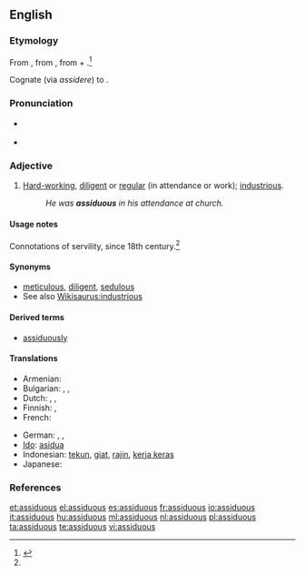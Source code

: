==English==

===Etymology===
From {{etyl|la}} {{term|assiduus|lang=la}}, from {{term|assidere||to sit down to|lang=la}}, from {{term|ad-||to|lang=la}} + {{term|sedere||to sit|lang=la}}.<ref name="OEtD">{{R:Online Etymology Dictionary}}</ref>

Cognate (via ''assidere'') to {{term|assess|lang=en}}.

===Pronunciation===
* {{a|UK}} {{IPA|/əˈsɪdʒ.jʊ.əs/}} {{SAMPA|/@"sIdZ.jU.@s/}}
* {{audio|en-us-assiduous.ogg|Audio (US)}}

===Adjective===
{{en-adj}}

# [[hard-working|Hard-working]], [[diligent]] or [[regular]] (in attendance or work); [[industrious]].
#: ''He was '''assiduous''' in his attendance at church.''

====Usage notes====
Connotations of servility, since 18th century.<ref name="OEtD" />

====Synonyms====
* [[meticulous]], [[diligent]], [[sedulous]]
* See also [[Wikisaurus:industrious]]

====Derived terms====
* [[assiduously]]

====Translations====
{{trans-top|hard-working, diligent}}
* Armenian: {{t-|hy|աշխատասեր|tr=ašxataser}}
* Bulgarian: {{t+|bg|усърден}},  {{t|bg|прилежен}},  {{t+|bg|старателен}}
* Dutch: {{t|nl|ijverig}}, {{t-|nl|vlijtig}}, {{t-|nl|betrouwbaar}}
* Finnish: {{t+|fi|ahkera}}, {{t-|fi|uuttera}}
* French: {{t+|fr|assidu}}
{{trans-mid}}
* German: {{t|de|fleißig}}, {{t|de|geflissen}}, {{t|de|gewissenhaft}}
* [[Ido]]: [[asidua]]
* Indonesian: [[tekun]], [[giat]], [[rajin]], [[kerja keras]]
* Japanese: {{t+|ja|真面目|tr=まじめ, majime}}
{{trans-bottom}}

===References===
<references/>

[[et:assiduous]]
[[el:assiduous]]
[[es:assiduous]]
[[fr:assiduous]]
[[io:assiduous]]
[[it:assiduous]]
[[hu:assiduous]]
[[ml:assiduous]]
[[nl:assiduous]]
[[pl:assiduous]]
[[ta:assiduous]]
[[te:assiduous]]
[[vi:assiduous]]